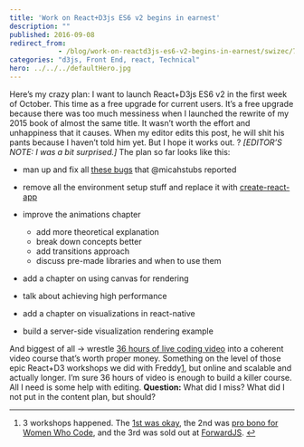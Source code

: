 ```yaml
---
title: 'Work on React+D3js ES6 v2 begins in earnest'
description: ""
published: 2016-09-08
redirect_from: 
            - /blog/work-on-reactd3js-es6-v2-begins-in-earnest/swizec/7010
categories: "d3js, Front End, react, Technical"
hero: ../../../defaultHero.jpg
---
```


Here’s my crazy plan: I want to launch React+D3js ES6 v2 in the first week of October. This time as a free upgrade for current users. It’s a free upgrade because there was too much messiness when I launched the rewrite of my 2015 book of almost the same title. It wasn’t worth the effort and unhappiness that it causes. When my editor edits this post, he will shit his pants because I haven’t told him yet. But I hope it works out. ? _\[EDITOR’S NOTE: I was a bit surprised.]_ The plan so far looks like this:

-   man up and fix all [these bugs](https://github.com/Swizec/react-d3js-es6-ebook/issues) that @micahstubs reported

-   remove all the environment setup stuff and replace it with [create-react-app](https://facebook.github.io/react/blog/2016/07/22/create-apps-with-no-configuration.html)

-   improve the animations chapter

    -   add more theoretical explanation
    -   break down concepts better
    -   add transitions approach
    -   discuss pre-made libraries and when to use them

-   add a chapter on using canvas for rendering

-   talk about achieving high performance

-   add a chapter on visualizations in react-native

-   build a server-side visualization rendering example

And biggest of all → wrestle [36 hours of live coding video](https://www.livecoding.tv/swizec/) into a coherent video course that’s worth proper money. Something on the level of those epic React+D3 workshops we did with Freddy[1](#fn1-20846 "see footnote"), but online and scalable and actually longer. I’m sure 36 hours of video is enough to build a killer course. All I need is some help with editing. **Question:** What did I miss? What did I not put in the content plan, but should?

* * *

1.  3 workshops happened. The [1st was okay](https://swizec.com/blog/things-i-learned-my-first-workshop/swizec/6819), the 2nd was [pro bono for Women Who Code](http://www.meetup.com/Women-Who-Code-SF/events/232366807/), and the 3rd was sold out at [ForwardJS](https://forwardjs.com/). [↩︎](#fnr1-20846 "return to article")
